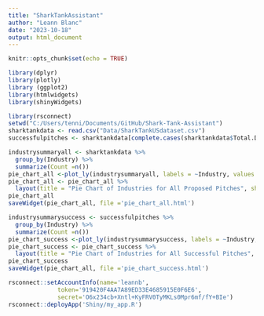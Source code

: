 ```yaml
---
title: "SharkTankAssistant"
author: "Leann Blanc"
date: "2023-10-18"
output: html_document
---
```


```r
knitr::opts_chunk$set(echo = TRUE)
```


```r
library(dplyr)
library(plotly)
library (ggplot2)
library(htmlwidgets)
library(shinyWidgets)
```


```r
library(rsconnect)
setwd("C:/Users/tenni/Documents/GitHub/Shark-Tank-Assistant")
sharktankdata <- read.csv("Data/SharkTankUSdataset.csv")
successfulpitches <- sharktankdata[complete.cases(sharktankdata$Total.Deal.Amount), ]
```


```r
industrysummaryall <- sharktankdata %>%
  group_by(Industry) %>%
  summarize(Count =n())
pie_chart_all <-plot_ly(industrysummaryall, labels = ~Industry, values = ~Count, type = "pie", textinfo = "label+percent", marker = list(line = list(color = "white", width = 2)))
pie_chart_all <- pie_chart_all %>%
  layout(title = "Pie Chart of Industries for All Proposed Pitches", showlegend = FALSE)
pie_chart_all
saveWidget(pie_chart_all, file ='pie_chart_all.html')

```


```r
industrysummarysuccess <- successfulpitches %>%
  group_by(Industry) %>%
  summarize(Count =n())
pie_chart_success <-plot_ly(industrysummarysuccess, labels = ~Industry, values = ~Count, type = "pie", textinfo = "label+percent", marker = list(line = list(color = "white", width = 2)))
pie_chart_success <- pie_chart_success %>%
  layout(title = "Pie Chart of Industries for All Successful Pitches", showlegend = FALSE)
pie_chart_success
saveWidget(pie_chart_all, file ='pie_chart_success.html')

```
```r
rsconnect::setAccountInfo(name='leannb',
			  token='919420F4AA7A89ED33E4685915E0F6E6',
			  secret='O6x234cb+Xntl+KyFRV0TyMKLs0Mpr6mf/fY+BIe')
rsconnect::deployApp('Shiny/my_app.R')
```




